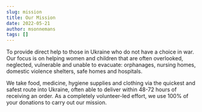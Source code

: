 ```yaml
---
slug: mission
title: Our Mission
date: 2022-05-21
author: msonnemans
tags: []
---
```

<!--StartFragment-->

To provide direct help to those in Ukraine who do not have a choice in war. Our focus is on helping women and children that are often overlooked, neglected, vulnerable and unable to evacuate: orphanages, nursing homes, domestic violence shelters, safe homes and hospitals. 

We take food, medicine, hygiene supplies and clothing via the quickest and safest route into Ukraine, often able to deliver within 48-72 hours of receiving an order. As a completely volunteer-led effort, we use 100% of your donations to carry out our mission.



<!--EndFragment-->